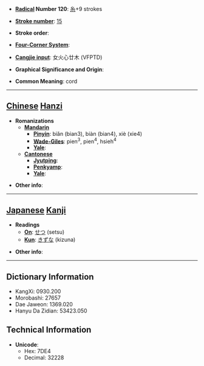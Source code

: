 * '''[[Wiktionary:Chinese radical index| Radical]] Number 120''': [[Wiktionary:Chinese radical index 糸|糸]]+9 strokes

* '''[[Wiktionary:Chinese total strokes index|Stroke number]]''': [[Wiktionary:Chinese total strokes index 15|15]]

* '''Stroke order''': 

* '''[[Wiktionary:Chinese four corner index|Four-Corner System]]''': 

* '''[[Wiktionary:Chinese Cangjie index|Cangjie input]]''': 女火心廿木 (VFPTD)

* '''Graphical Significance and Origin''': 

* '''Common Meaning''': cord

----

== [[Chinese]] [[Hanzi]] ==

* '''Romanizations'''
** '''[[Mandarin]]'''
*** '''[[Pinyin]]''': biǎn (bian3), biàn (bian4), xiè (xie4)
*** '''[[Wade-Giles]]''': pien<sup>3</sup>, pien<sup>4</sup>, hsieh<sup>4</sup>
*** '''[[Yale]]''': 
** '''[[Cantonese]]'''
*** '''[[Jyutping]]''':
*** '''[[Penkyamp]]''': 
*** '''[[Yale]]''': 

* '''Other info''': 

----

== [[Japanese]] [[Kanji]] ==

* '''Readings'''
** '''[[On]]''': [[せつ]] (setsu)
** '''[[Kun]]''': [[きずな]] (kizuna)

* '''Other info''':  

----

== Dictionary Information ==

* KangXi: 0930.200
* Morobashi: 27657
* Dae Jaweon: 1369.020
* Hanyu Da Zidian: 53423.050

== Technical Information ==

* '''Unicode''':
** Hex: 7DE4
** Decimal: 32228